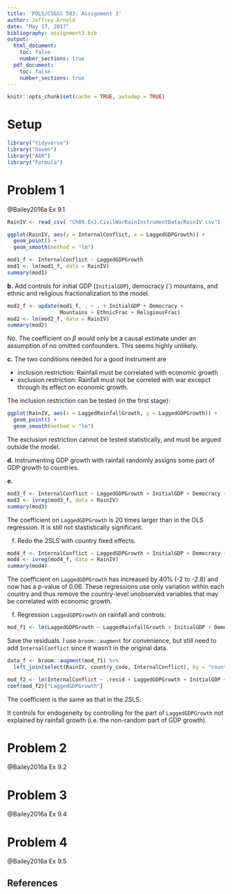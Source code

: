 ```yaml
---
title: 'POLS/CS&SS 503: Assignment 3'
author: Jeffrey Arnold
date: "May 17, 2017"
bibliography: assignment3.bib
output:
  html_document:
    toc: false
    number_sections: true
  pdf_document:
    toc: false
    number_sections: true
---
```


```r
knitr::opts_chunk$set(cache = TRUE, autodep = TRUE)
```


# Setup {-}

```r
library("tidyverse")
library("haven")
library("AER")
library("Formula")
```

# Problem 1

@Bailey2016a Ex 9.1

```r
RainIV <- read_csv( "Ch09.Ex1.CivilWarRainInstrumentData/RainIV.csv")
```

```r
ggplot(RainIV, aes(y = InternalConflict, x = LaggedGDPGrowth)) +
  geom_point() +
  geom_smooth(method = "lm")
```
```r
mod1_f <- InternalConflict ~ LaggedGDPGrowth
mod1 <- lm(mod1_f, data = RainIV)
summary(mod1)
```

**b.** Add controls for initial GDP (`InitialGDP`), democracy (`) mountains, and ethnic and religious fractionalization to the model.

```r
mod2_f <- update(mod1_f, . ~ . + InitialGDP + Democracy +
                 Mountains + EthnicFrac + ReligiousFrac)
mod2 <- lm(mod2_f, data = RainIV)
summary(mod2)
```

No. The coefficient on $\beta$ would only be a causal estimate under an assumption of no omitted confounders.
This seems highly unlikely.

**c.** The two conditions needed for a good instrument are 

- inclusion restriction: Rainfall must be correlated with economic growth
- exclusion restriction: Rainfall must not be correled with war excepct through its effect on economic growth.

The inclusion restriction can be tested (in the first stage):

```r
ggplot(RainIV, aes(x = LaggedRainfallGrowth, y = LaggedGDPGrowth)) +
  geom_point() +
  geom_smooth(method = "lm")
```

The exclusion restriction cannot be tested statistically, and must be argued outside the model.

**d.** Instrumenting GDP growth with rainfall randomly assigns some part of GDP growth to countries.

**e.**
```r
mod3_f <- InternalConflict ~ LaggedGDPGrowth + InitialGDP + Democracy + Mountains + EthnicFrac + ReligiousFrac | . - LaggedGDPGrowth + LaggedRainfallGrowth
mod3 <- ivreg(mod3_f, data = RainIV)
summary(mod3)
```
The coefficient on `LaggedGDPGrowth` is 20 times larger than 
in the OLS regression. It is still not stastistically significant.

f. Redo the 2SLS with country fixed effects.
```r
mod4_f <- InternalConflict ~ LaggedGDPGrowth + InitialGDP + Democracy + Mountains + EthnicFrac + ReligiousFrac + country_code | . - LaggedGDPGrowth + LaggedRainfallGrowth
mod4 <- ivreg(mod4_f, data = RainIV)
summary(mod4)
```

The coefficient on `LaggedGDPGrowth` has increased by 40% (-2 to -2.8) and now has a p-value of 0.06.
These regressions use only variation within each country and thus remove the country-level unobserved variables that may be correlated with economic growth. 


f. Regression `LaggedGDPGrowth` on rainfall and controls:
```r
mod_f1 <- lm(LaggedGDPGrowth ~ LaggedRainfallGrowth + InitialGDP + Democracy + Mountains + EthnicFrac + ReligiousFrac + country_code, data = RainIV)
```
Save the residuals. I use `broom::augment` for convenience, but still need to add `InternalConflict` since it wasn't in the original data.
```r
data_f <- broom::augment(mod_f1) %>% 
  left_join(select(RainIV, country_code, InternalConflict), by = "country_code")
```
```r
mod_f2 <- lm(InternalConflict ~ .resid + LaggedGDPGrowth + InitialGDP + Democracy + Mountains + EthnicFrac + ReligiousFrac + country_code, data = data_f)
coef(mod_f2)["LaggedGDPGrowth"]
```

The coefficient is the same as that in the 2SLS.

It controls for endogeneity by controlling for the part of `LaggedGDPGrowth` not explained by rainfall growth (i.e. the non-random part of GDP growth).


# Problem 2

@Bailey2016a Ex 9.2

# Problem 3

@Bailey2016a Ex 9.4

# Problem 4

@Bailey2016a Ex 9.5

## References {-}
